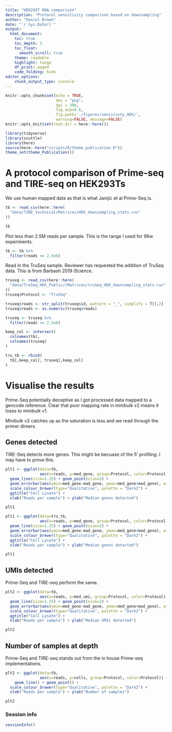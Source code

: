 ```yaml
---
title: "HEK293T RNA comparison"
description: "Protocol sensitivity comparison based on downsampling"
author: "Daniel Brown"
date: "`r Sys.Date()`"
output:
  html_document:
    toc: true
    toc_depth: 3
    toc_float:
      smooth_scroll: true
    theme: readable
    highlight: tango 
    df_print: paged
    code_folding: hide
editor_options: 
    chunk_output_type: console
---
```


```r
knitr::opts_chunk$set(echo = TRUE,
                      dev = "png",
                      dpi = 300,
                      fig.asp=0.6,
                      fig.path='./figures/sensitivty_HEK/',
                      warning=FALSE, message=FALSE)
knitr::opts_knit$set(root.dir = here::here())

library(tidyverse)
library(scuttle)
library(here)
source(here::here("scripts/R/theme_publication.R"))
theme_set(theme_Publication())
```

# A protocol comparison of Prime-seq and TIRE-seq on HEK293Ts

We use human mapped data as that is what Janijic et al Prime-Seq is.  

```r
tb <- read_csv(here::here(
  "data/TIRE_technical/Matrices/HEK_downsampling_stats.csv"
))

tb
```

Plot less than 2.5M reads per sample. This is the range I used for 96w experiments.

```r
tb <- tb %>% 
  filter(reads <= 2.5e6)
```

Read in the TruSeq sample. Reviewer has requested the addition of TruSeq data. This is from Barbash 2019 iScience.

```r
truseq <- read_csv(here::here(
  "data/TruSeq_HEK_Public//Matrices/truSeq_HEK_downsampling_stats.csv"
))
truseq$Protocol <- "TruSeq"

truseq$reads <- str_split(truseq$id, pattern = "_", simplify = T)[,2]
truseq$reads <- as.numeric(truseq$reads)

truseq <- truseq %>% 
  filter(reads <= 2.5e6)

keep_col <- intersect(
  colnames(tb),
  colnames(truseq)
)

tru_tb <- rbind(
  tb[,keep_col], truseq[,keep_col]
)
```

# Visualise the results {.tabset}

Prime-Seq potentially deceptive as I got processed data mapped to a gencode reference. Clear that poor mapping rate in minibulk v2 means it loses to minibulk v1.

Minibulk v2 catches up as the saturation is less and we read through the primer dimers.

## Genes detected

TIRE-Seq detects more genes. This might be becuase of the 5' profiling. I may have to prove this.

```r
plt1 <- ggplot(data=tb, 
               aes(x=reads, y=med_gene, group=Protocol, color=Protocol)) +
  geom_line(size=1.25) + geom_point(size=2) +
  geom_errorbar(aes(ymin=med_gene-mad_gene, ymax=med_gene+mad_gene), width=.1, size=1.25) +
  scale_colour_brewer(type="Qualitative", palette = "Dark2") +
  ggtitle("Cell Lysate") +
  xlab("Reads per sample") + ylab("Median genes detected")

plt1
```

```r
plt1 <- ggplot(data=tru_tb, 
               aes(x=reads, y=med_gene, group=Protocol, color=Protocol)) +
  geom_line(size=1.25) + geom_point(size=2) +
  geom_errorbar(aes(ymin=med_gene-mad_gene, ymax=med_gene+mad_gene), width=.1, size=1.25) +
  scale_colour_brewer(type="Qualitative", palette = "Dark2") +
  ggtitle("Cell Lysate") +
  xlab("Reads per sample") + ylab("Median genes detected")

plt1
```

## UMIs detected

Prime-Seq and TIRE-seq perform the same.

```r
plt2 <- ggplot(data=tb, 
               aes(x=reads, y=med_umi, group=Protocol, color=Protocol)) +
  geom_line(size=1.25) + geom_point(size=2) +
  geom_errorbar(aes(ymin=med_gene-mad_gene, ymax=med_gene+mad_gene), width=.1, size=1.25) +
  scale_colour_brewer(type="Qualitative", palette = "Dark2") +
  ggtitle("Cell Lysate") +
  xlab("Reads per sample") + ylab("Median UMIs detected")

plt2
```

## Number of samples at depth

Prime-Seq and TIRE-seq stands out from the in house Prime-seq implementations.

```r
plt2 <- ggplot(data=tb, 
               aes(x=reads, y=cells, group=Protocol, color=Protocol)) +
    geom_line() + geom_point() +
  scale_colour_brewer(type="Qualitative", palette = "Dark2") +
  xlab("Reads per sample") + ylab("Number of samples")

plt2
```

### Session info
```r
sessionInfo()
```
